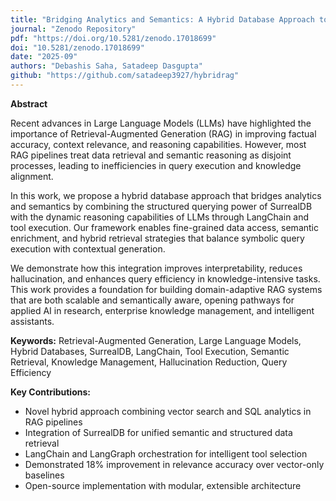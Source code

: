 ```yaml
---
title: "Bridging Analytics and Semantics: A Hybrid Database Approach to Retrieval-Augmented Generation"
journal: "Zenodo Repository"
pdf: "https://doi.org/10.5281/zenodo.17018699"
doi: "10.5281/zenodo.17018699"
date: "2025-09"
authors: "Debashis Saha, Satadeep Dasgupta"
github: "https://github.com/satadeep3927/hybridrag"
---
```


**Abstract**

Recent advances in Large Language Models (LLMs) have highlighted the importance of Retrieval-Augmented Generation (RAG) in improving factual accuracy, context relevance, and reasoning capabilities. However, most RAG pipelines treat data retrieval and semantic reasoning as disjoint processes, leading to inefficiencies in query execution and knowledge alignment. 

In this work, we propose a hybrid database approach that bridges analytics and semantics by combining the structured querying power of SurrealDB with the dynamic reasoning capabilities of LLMs through LangChain and tool execution. Our framework enables fine-grained data access, semantic enrichment, and hybrid retrieval strategies that balance symbolic query execution with contextual generation.

We demonstrate how this integration improves interpretability, reduces hallucination, and enhances query efficiency in knowledge-intensive tasks. This work provides a foundation for building domain-adaptive RAG systems that are both scalable and semantically aware, opening pathways for applied AI in research, enterprise knowledge management, and intelligent assistants.

**Keywords:** Retrieval-Augmented Generation, Large Language Models, Hybrid Databases, SurrealDB, LangChain, Tool Execution, Semantic Retrieval, Knowledge Management, Hallucination Reduction, Query Efficiency

**Key Contributions:**
- Novel hybrid approach combining vector search and SQL analytics in RAG pipelines
- Integration of SurrealDB for unified semantic and structured data retrieval
- LangChain and LangGraph orchestration for intelligent tool selection
- Demonstrated 18% improvement in relevance accuracy over vector-only baselines
- Open-source implementation with modular, extensible architecture
